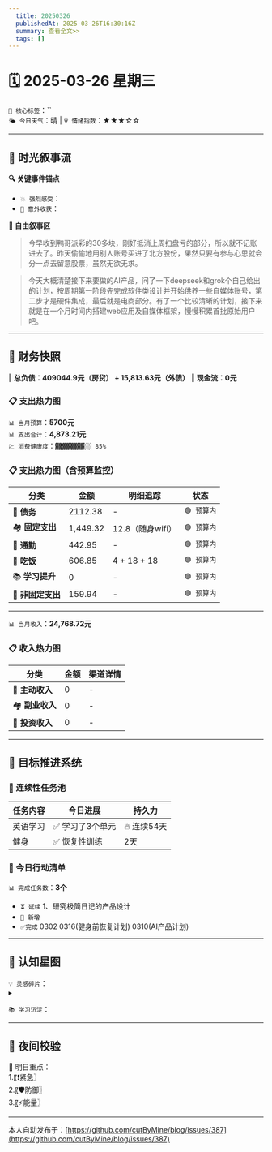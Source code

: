 ```yaml
---
  title: 20250326
  publishedAt: 2025-03-26T16:30:16Z
  summary: 查看全文>>
  tags: []
---
```


# 🗓️ 2025-03-26 星期三
`🔑 核心标签`：``  
`🌤️ 今日天气`：晴 | `💗 情绪指数`：★★★☆☆  

---


## 🌊 **时光叙事流**
**🔍 关键事件锚点**  
- `💥 强烈感受`：          
- `🎉 意外收获`：   

**📖 自由叙事区**  
> 今早收到鸭哥派彩的30多块，刚好抵消上周扫盘亏的部分，所以就不记账进去了。昨天偷偷地用别人账号买进了北方股份，果然只要有参与心思就会分一点去留意股票，虽然无欲无求。

> 今天大概清楚接下来要做的AI产品，问了一下deepseek和grok个自己给出的计划，按周期第一阶段先完成软件类设计并开始供养一些自媒体账号，第二步才是硬件集成，最后就是电商部分。有了一个比较清晰的计划，接下来就是在一个月时间内搭建web应用及自媒体框架，慢慢积累首批原始用户吧。

---

## 💸 **财务快照**
‖ **总负债：409044.9元（房贷） + 15,813.63元（外债）**
‖ **现金流：0元**

### 📋 支出热力图

`📊 当月预算`：**5700元**  
`📊 支出合计`：**4,873.21元**  
`💹 消费健康度`：`▓▓▓▓▓▓▓▓░░ 85%`  
### 📋 支出热力图（含预算监控）
| 分类         | 金额    | 明细追踪                  | 状态           |
|--------------|---------|---------------------------|----------------|
| 🏦 **债务**    | 2112.38   | -  | `🟢 预算内`   |
| 🏘️ **固定支出** | 1,449.32     |  12.8（随身wifi）   | `🟢 预算内`     |
| 🚌 **通勤**     | 442.95      | -      | `🟢 预算内`     |
| 🍜 **吃饭**     |   606.85   | 4 + 18 + 18    | `🟢 预算内`   |
| 📚 **学习提升** | 0      | -       | `🟢 预算内`     |
| 🎲 **非固定支出** | 159.94     | -     | `🟢 预算内`  |
---

`📊 当月收入`：**24,768.72元**  

### 📋 收入热力图
| 分类         | 金额    | 渠道详情             |
|--------------|---------|-------------------------|
| 🏦 **主动收入**  | 0                | -        |
| 🏘️ **副业收入**  | 0                | -        |
| 🚌 **投资收入**  | 0                | -        |



---

## 🎯 **目标推进系统**

### 🔄 连续性任务池
| 任务内容                | 今日进展          | 持久力     |
|-------------------------|-------------------|------------|
| 英语学习         | ✅ 学习了3个单元 | 🔥 连续54天  |
| 健身         | ✅ 恢复性训练 |  2天  |


### 📌 今日行动清单

`📊 完成任务数`：**3个**  
- `⏳ 延续` 1、研究极简日记的产品设计             
- `🚩 新增`   
- `✅完成` 0302   0316(健身前恢复计划)  0310(AI产品计划)


---

## 🌌 **认知星图**
`💡 灵感碎片`：  
▸ 


`📚 学习沉淀`：  
> 

---

## 🌃 夜间校验

🚀 明日重点：  
1.〖❗紧急〗  
2.〖🛡️防御〗  
3.〖⚡能量〗


---
本人自动发布于：[https://github.com/cutByMine/blog/issues/387](https://github.com/cutByMine/blog/issues/387)
